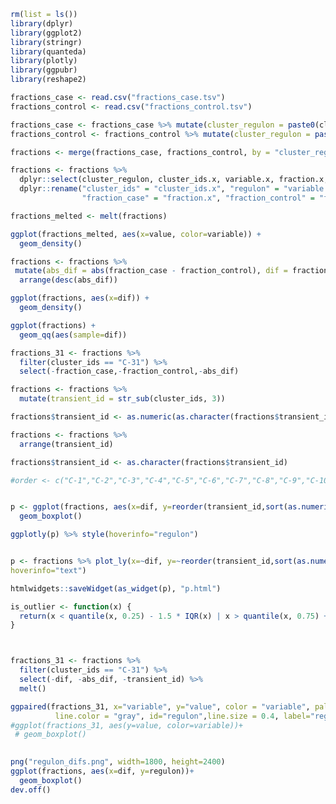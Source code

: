 ```r
rm(list = ls())
library(dplyr)
library(ggplot2)
library(stringr)
library(quanteda)
library(plotly)
library(ggpubr)
library(reshape2)
```


```r
fractions_case <- read.csv("fractions_case.tsv")
fractions_control <- read.csv("fractions_control.tsv")

```

```r
fractions_case <- fractions_case %>% mutate(cluster_regulon = paste0(cluster_ids, variable))
fractions_control <- fractions_control %>% mutate(cluster_regulon = paste0(cluster_ids, variable))

```

```r
fractions <- merge(fractions_case, fractions_control, by = "cluster_regulon")
```

```r
fractions <- fractions %>%
  dplyr::select(cluster_regulon, cluster_ids.x, variable.x, fraction.x, fraction.y) %>%
  dplyr::rename("cluster_ids" = "cluster_ids.x", "regulon" = "variable.x",
                "fraction_case" = "fraction.x", "fraction_control" = "fraction.y")
```


```r
fractions_melted <- melt(fractions)
```

```r
ggplot(fractions_melted, aes(x=value, color=variable)) +
  geom_density()
```
```r
fractions <- fractions %>%
 mutate(abs_dif = abs(fraction_case - fraction_control), dif = fraction_case - fraction_control) %>%
  arrange(desc(abs_dif))
```

```r
ggplot(fractions, aes(x=dif)) +
  geom_density()
```
```r
ggplot(fractions) +
  geom_qq(aes(sample=dif))
```

```r
fractions_31 <- fractions %>%
  filter(cluster_ids == "C-31") %>%
  select(-fraction_case,-fraction_control,-abs_dif) 
```


```r
fractions <- fractions %>%
  mutate(transient_id = str_sub(cluster_ids, 3)) 
```

```r
fractions$transient_id <- as.numeric(as.character(fractions$transient_id))
```

```r
fractions <- fractions %>% 
  arrange(transient_id) 
```

```r
fractions$transient_id <- as.character(fractions$transient_id)
```


```r
#order <- c("C-1","C-2","C-3","C-4","C-5","C-6","C-7","C-8","C-9","C-10","C-11","C-12","C-13","C-14","C-15","C-16","C-17","C-18","C-19","C-20","C-21","C-22","C-23","C-24","C-25","C-26","C-27","C-28","C-29","C-30","C-31")


p <- ggplot(fractions, aes(x=dif, y=reorder(transient_id,sort(as.numeric(transient_id)))))+
  geom_boxplot()

ggplotly(p) %>% style(hoverinfo="regulon")


p <- fractions %>% plot_ly(x=~dif, y=~reorder(transient_id,sort(as.numeric(transient_id))), type = "box") %>% add_trace(text = fractions$regulon,
hoverinfo="text")

htmlwidgets::saveWidget(as_widget(p), "p.html")

```

```r
is_outlier <- function(x) {
  return(x < quantile(x, 0.25) - 1.5 * IQR(x) | x > quantile(x, 0.75) + 1.5 * IQR(x))
}



fractions_31 <- fractions %>%
  filter(cluster_ids == "C-31") %>%
  select(-dif, -abs_dif, -transient_id) %>%
  melt()

ggpaired(fractions_31, x="variable", y="value", color = "variable", palette = "jco", 
          line.color = "gray", id="regulon",line.size = 0.4, label="regulon",label.select = c("SPIB...", "NUAK2...", "NR4A1...", "TRIM28...", "SOX4..."))
#ggplot(fractions_31, aes(y=value, color=variable))+
 # geom_boxplot()
  
```
```r
png("regulon_difs.png", width=1800, height=2400)
ggplot(fractions, aes(x=dif, y=regulon))+
  geom_boxplot()
dev.off()
```

